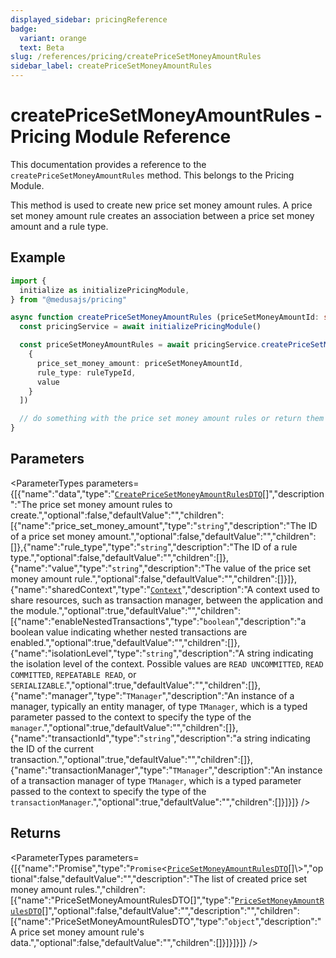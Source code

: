 ```yaml
---
displayed_sidebar: pricingReference
badge:
  variant: orange
  text: Beta
slug: /references/pricing/createPriceSetMoneyAmountRules
sidebar_label: createPriceSetMoneyAmountRules
---
```



# createPriceSetMoneyAmountRules - Pricing Module Reference

This documentation provides a reference to the `createPriceSetMoneyAmountRules` method. This belongs to the Pricing Module.

This method is used to create new price set money amount rules. A price set money amount rule creates an association between a price set money amount and
a rule type.

## Example

```ts
import { 
  initialize as initializePricingModule,
} from "@medusajs/pricing"

async function createPriceSetMoneyAmountRules (priceSetMoneyAmountId: string, ruleTypeId: string, value: string) {
  const pricingService = await initializePricingModule()

  const priceSetMoneyAmountRules = await pricingService.createPriceSetMoneyAmountRules([
    {
      price_set_money_amount: priceSetMoneyAmountId,
      rule_type: ruleTypeId,
      value
    }
  ])

  // do something with the price set money amount rules or return them
}
```

## Parameters

<ParameterTypes parameters={[{"name":"data","type":"[`CreatePriceSetMoneyAmountRulesDTO`](../../interfaces/CreatePriceSetMoneyAmountRulesDTO.mdx)[]","description":"The price set money amount rules to create.","optional":false,"defaultValue":"","children":[{"name":"price_set_money_amount","type":"`string`","description":"The ID of a price set money amount.","optional":false,"defaultValue":"","children":[]},{"name":"rule_type","type":"`string`","description":"The ID of a rule type.","optional":false,"defaultValue":"","children":[]},{"name":"value","type":"`string`","description":"The value of the price set money amount rule.","optional":false,"defaultValue":"","children":[]}]},{"name":"sharedContext","type":"[`Context`](../../interfaces/Context.mdx)","description":"A context used to share resources, such as transaction manager, between the application and the module.","optional":true,"defaultValue":"","children":[{"name":"enableNestedTransactions","type":"`boolean`","description":"a boolean value indicating whether nested transactions are enabled.","optional":true,"defaultValue":"","children":[]},{"name":"isolationLevel","type":"`string`","description":"A string indicating the isolation level of the context. Possible values are `READ UNCOMMITTED`, `READ COMMITTED`, `REPEATABLE READ`, or `SERIALIZABLE`.","optional":true,"defaultValue":"","children":[]},{"name":"manager","type":"`TManager`","description":"An instance of a manager, typically an entity manager, of type `TManager`, which is a typed parameter passed to the context to specify the type of the `manager`.","optional":true,"defaultValue":"","children":[]},{"name":"transactionId","type":"`string`","description":"a string indicating the ID of the current transaction.","optional":true,"defaultValue":"","children":[]},{"name":"transactionManager","type":"`TManager`","description":"An instance of a transaction manager of type `TManager`, which is a typed parameter passed to the context to specify the type of the `transactionManager`.","optional":true,"defaultValue":"","children":[]}]}]} />

## Returns

<ParameterTypes parameters={[{"name":"Promise","type":"`Promise`<[`PriceSetMoneyAmountRulesDTO`](../../interfaces/PriceSetMoneyAmountRulesDTO.mdx)[]\\>","optional":false,"defaultValue":"","description":"The list of created price set money amount rules.","children":[{"name":"PriceSetMoneyAmountRulesDTO[]","type":"[`PriceSetMoneyAmountRulesDTO`](../../interfaces/PriceSetMoneyAmountRulesDTO.mdx)[]","optional":false,"defaultValue":"","description":"","children":[{"name":"PriceSetMoneyAmountRulesDTO","type":"`object`","description":"A price set money amount rule's data.","optional":false,"defaultValue":"","children":[]}]}]}]} />
